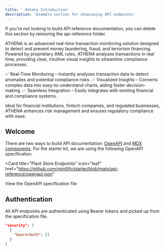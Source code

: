 ```yaml
---
title: ' Athena Introduction'
description: 'Example section for showcasing API endpoints'
---
```


<Note>
  If you're not looking to build API reference documentation, you can delete
  this section by removing the api-reference folder.
</Note>


ATHENA is an advanced real-time transaction monitoring solution designed to detect and prevent money laundering, fraud, and terrorism financing. Powered by proprietary AML rules, ATHENA analyzes transactions in real time, providing clear, intuitive visual insights to streamline compliance processes.

✅ Real-Time Monitoring – Instantly analyzes transaction data to detect anomalies and potential compliance risks.
✅ Visualized Insights – Converts complex data into easy-to-understand charts, aiding faster decision-making.
✅ Seamless Integration – Easily integrates with existing financial and compliance systems.

Ideal for financial institutions, fintech companies, and regulated businesses, ATHENA enhances risk management and ensures regulatory compliance with ease.


## Welcome

There are two ways to build API documentation: [OpenAPI](https://mintlify.com/docs/api-playground/openapi/setup) and [MDX components](https://mintlify.com/docs/api-playground/mdx/configuration). For the starter kit, we are using the following OpenAPI specification.

<Card
  title="Plant Store Endpoints"
  icon="leaf"
  href="https://github.com/mintlify/starter/blob/main/api-reference/openapi.json"
>
  View the OpenAPI specification file
</Card>

## Authentication

All API endpoints are authenticated using Bearer tokens and picked up from the specification file.

```json
"security": [
  {
    "bearerAuth": []
  }
]
```
